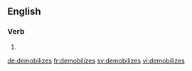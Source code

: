 
==English==

===Verb===
{{head|en}}

# {{en-third-person singular of|demobilize}}

[[de:demobilizes]]
[[fr:demobilizes]]
[[sv:demobilizes]]
[[vi:demobilizes]]